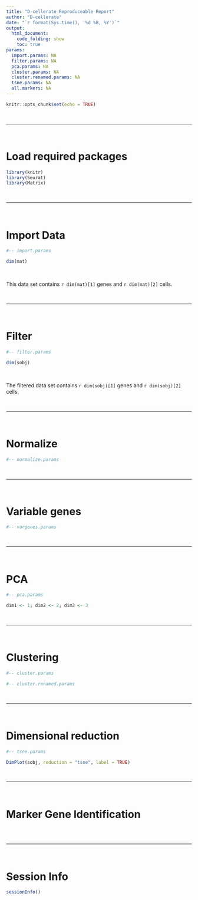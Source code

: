 ```yaml
---
title: "D-cellerate Reproduceable Report"
author: "D-cellerate"
date: "`r format(Sys.time(), '%d %B, %Y')`"
output: 
  html_document:
    code_folding: show
    toc: true
params:
  import.params: NA
  filter.params: NA
  pca.params: NA
  cluster.params: NA
  cluster.renamed.params: NA
  tsne.params: NA
  all.markers: NA
---
```


```r
knitr::opts_chunk$set(echo = TRUE)
```

<br>

---

<br>

# Load required packages

```r
library(knitr)
library(Seurat)
library(Matrix)
```

<br>

---

<br>

# Import Data

```r
#-- import.params
```

<!-- #import.fun -->

```r
dim(mat)
```

<br>

This data set contains `r dim(mat)[1]` genes and `r dim(mat)[2]` cells. <!-- aggs -->

<br>

---

<br>

# Filter

```r
#-- filter.params
```

<!-- #filter.fun -->

```r
dim(sobj)
```


<br> <!-- aggs --> 

The filtered data set contains `r dim(sobj)[1]` genes and `r dim(sobj)[2]` cells. <!-- aggs -->

<!-- #barcode.plot.fun -->

<!-- #violin.plot.fun -->

<!-- aggs -->

<br>

---

<br>

# Normalize

```r
#-- normalize.params
```

<!-- #normalize.fun -->

<!-- #normalize.histogram.fun -->

<br>

---

<br>

# Variable genes

```r
#-- vargenes.params
```

<!-- #vargenes.fun -->

<!-- #vargenes.plot.fun -->

<br>

---

<br>

# PCA

```r
#-- pca.params
```

<!-- #scale.fun -->

<!-- #pca.fun -->

<!-- #pca.scree.plot.fun -->

```r
dim1 <- 1; dim2 <- 2; dim3 <- 3
```

<!-- #pca.plot.fun -->

<br>

---

<br>

# Clustering

<!-- aggs -->

```r
#-- cluster.params
```

<!-- #cluster.fun -->

```r
#-- cluster.renamed.params
```

<!-- #cluster.renamed.fun -->


<br>

---

<br>

# Dimensional reduction

```r
#-- tsne.params
```

<!-- #tsne.fun -->

```r
DimPlot(sobj, reduction = "tsne", label = TRUE)
```


<!-- plot.tsne.fun -->

<!-- aggs -->

<br>

---

<br>

# Marker Gene Identification

```r

```


<br>

---

<br>

# Session Info

```r
sessionInfo()
```



